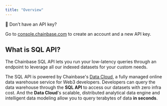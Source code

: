 ```yaml
---
title: "Overview"
---
```


<Note>
📘 Don’t have an API key?

Go to [console.chainbase.com](https://console.chainbase.com/) to create an account and a new API key.
</Note>

## What is SQL API?

The Chainbase SQL API lets you run your low-latency queries through an endpoint to leverage all our indexed datasets for your custom needs.

The SQL API is powered by Chainbase's [Data Cloud](/platform/features/datacloud/overview), a fully managed online data warehouse service for Web3 developers.  Developers can query the data warehouse through the **SQL API** to access our datasets with zero infra cost.  And the **Data Cloud**'s scalable, distributed analytical data engine and intelligent data modeling allow you to query terabytes of data **in seconds**.
